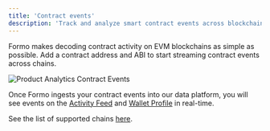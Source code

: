 ```yaml
---
title: 'Contract events'
description: 'Track and analyze smart contract events across blockchains in real-time with automatic decoding and alerts.'
---
```


Formo makes decoding contract activity on EVM blockchains as simple as possible. 
Add a contract address and ABI to start streaming contract events across chains.

<Frame caption="You can add one or more smart contracts to your project and specify events you care about.">
	<img src="/images/product-analytics-contract-events.png" alt="Product Analytics Contract Events" />
</Frame>

Once Formo ingests your contract events into our data platform, you will see events on the [Activity Feed](/product-analytics/activity) and [Wallet Profile](/wallet-intelligence/wallet-profiles) in real-time. 

See the list of supported chains [here](/chains/overview).